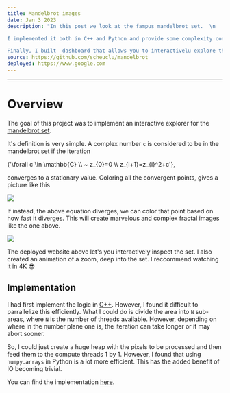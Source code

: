 ```yaml
---
title: Mandelbrot images
date: Jan 3 2023
description: "In this post we look at the fampus mandelbrot set.  \n

I implemented it both in C++ and Python and provide some complexity considerations.  \n

Finally, I built  dashboard that allows you to interactivelu explore the set and create beautiful animations."
source: https://github.com/scheuclu/mandelbrot
deployed: https://www.google.com
---
```


___
# Overview
The goal of this project was to implement an interactive explorer for the [mandelbrot set](https://en.wikipedia.org/wiki/Mandelbrot_set).

It's definition is very simple. A complex number `c` is considered to be in the mandelbrot set if the iteration





<BlockMath>{'\\forall c \\in \\mathbb{C} \\\\ ~  z_{0}=0 \\\\  z_{i+1}=z_{i}^2+c'}</BlockMath>,


converges to a stationary value. Coloring all the convergent points, gives a picture like this

![](/images/mandelbrot_bw.png)

If instead, the above equation diverges, we can color that point based on how fast it diverges. This will create marvelous and complex fractal images like the one above.

![](/images/mandelbrot_480p.png)


The deployed website above let's you interactively inspect the set. I also created an animation of a zoom, deep into the set. I reccommend watching it in 4K :sunglasses:


<YouTube videoId="6KapQf8ZErs"/>

## Implementation
I had first implement the logic in [C++](https://github.com/scheuclu/mandelbrot).
However, I found it difficult to parrallelize this efficiently. What I could do is divide the area into `N` sub-areas, where `N` is the number of threads available. However, depending on where in the number plane one is, the iteration can take longer or it may abort sooner.

So, I could just create a huge heap with the pixels to be processed and then feed them to the compute threads 1 by 1.
However, I found that using `numpy.arrays` in Python is a lot more efficient.
This has the added benefit of IO becoming trivial.

You can find the implementation [here](https://github.com/scheuclu/mandelbrot_python).

